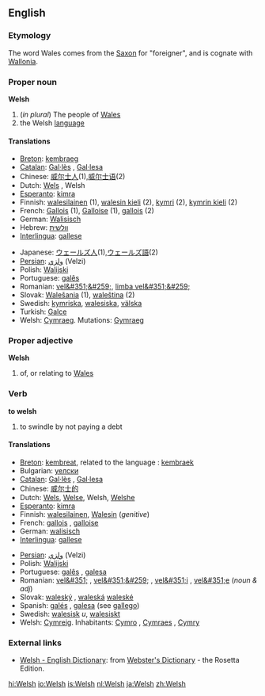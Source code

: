 {{See|welsh}}
==English==

===Etymology===
The word Wales comes from the [[Saxon]] for "foreigner", and is cognate with [[Wallonia]].

===Proper noun===
{{wikipedia}}
'''Welsh'''
#(''in plural'') The people of [[Wales]]
# the Welsh [[language]]

====Translations====
{{top}}
*[[Breton]]: [[kembraeg]] {{m}}
*[[Catalan]]: [[Gal·lès]] {{m}}, [[Gal·lesa]] {{f}}
*Chinese: [[威尔士人]](1),[[威尔士语]](2)
*Dutch: [[Wels]] {{n}}, Welsh {{n}}
*[[Esperanto]]: [[kimra]]
*Finnish: [[walesilainen]] (1), [[walesin kieli]] (2), [[kymri]] (2), [[kymrin kieli]] (2)
*French: [[Gallois]] {{m}} (1), [[Galloise]] {{f}} (1), [[gallois]] {{m}} (2)
*German: [[Walisisch]]
*Hebrew: [[וולשית]]
*[[Interlingua]]: [[gallese]]
{{mid}}
*Japanese: [[ウェールズ人]](1),[[ウェールズ語]](2)
*[[Persian]]: [[ولزي]] (Velzi)
*Polish: [[Walijski]]
*Portuguese: [[galês]] {{m}}
*Romanian: [[vel&#351;&#259;]], [[limba vel&#351;&#259;]] {{f}}
*Slovak: [[Walešania]] {{m}} {{p}} (1), [[waleština]] {{f}} (2)
*Swedish: [[kymriska]], [[walesiska]], [[välska]]
*Turkish: [[Galce]]
*Welsh: [[Cymraeg]]. Mutations: [[Gymraeg]]
{{bottom}}

===Proper adjective===
'''Welsh'''
#of, or relating to [[Wales]]

===Verb===
'''to welsh'''
#to swindle by not paying a debt

====Translations====
{{top}}
*[[Breton]]: [[kembreat]], related to the language : [[kembraek]]
*Bulgarian: [[уелски]] {{m}}
*[[Catalan]]: [[Gal·lès]] {{m}}, [[Gal·lesa]] {{f}}
*Chinese: [[威尔士的]]
*Dutch: [[Wels]], [[Welse]], Welsh, [[Welshe]]
*[[Esperanto]]: [[kimra]]
*Finnish: [[walesilainen]], [[Wales#Finnish|Walesin]] (''genitive'')
*French: [[gallois]] {{m}}, [[galloise]] {{f}}
*German: [[walisisch]]
*[[Interlingua]]: [[gallese]]
{{mid}}
*[[Persian]]: [[ولزي]] (Velzi)
*Polish: [[Walijski]]
*Portuguese: [[galês]] {{m}}, [[galesa]] {{f}}
*Romanian: [[vel&#351;]] {{m}}, [[vel&#351;&#259;]] {{f}}, [[vel&#351;i]] {{m}} {{p}}, [[vel&#351;e]] {{f}} {{p}} (''noun & adj'')
*Slovak: [[waleský]] {{m}}, [[waleská]] {{f}} [[waleské]] {{n}}
*Spanish: [[galés]] {{m}}, [[galesa]] {{f}} (see [[gallego]])
*Swedish: [[walesisk]] ''u'', [[walesiskt]] {{n}}
*Welsh: [[Cymreig]]. Inhabitants: [[Cymro]] {{m}}, [[Cymraes]] {{f}}, [[Cymry]] {{p}}
{{bottom}}

===External links===
{{interwiktionary|code=cy}}
*[http://www.websters-online-dictionary.org/definition/Welsh-english/ Welsh - English Dictionary]: from [http://www.websters-online-dictionary.org/ Webster's Dictionary] - the Rosetta Edition.

[[hi:Welsh]]
[[io:Welsh]]
[[is:Welsh]]
[[nl:Welsh]]
[[ja:Welsh]]
[[zh:Welsh]]